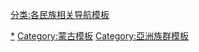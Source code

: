 [[Category:蒙古族|*]]
[[Category:蒙古模板|Category:蒙古模板]]
[[Category:亞洲族群模板|Category:亞洲族群模板]]
[[分类:各民族相关导航模板|分类:各民族相关导航模板]]